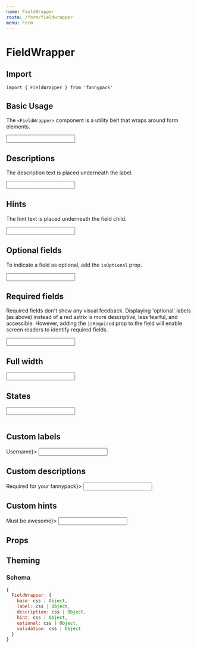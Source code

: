 ```yaml
---
name: FieldWrapper
route: /form/fieldwrapper
menu: Form
---
```



# FieldWrapper

## Import

`import { FieldWrapper } from 'fannypack'`

## Basic Usage

The `<FieldWrapper>` component is a utility belt that wraps around form elements.

<Playground>
  <FieldWrapper a11yId="username" label="Username">
    <Input />
  </FieldWrapper>
</Playground>

## Descriptions

The description text is placed underneath the label.

<Playground>
  <FieldWrapper a11yId="username" label="Username" description="Required for your fannypack">
    <Input />
  </FieldWrapper>
</Playground>

## Hints

The hint text is placed underneath the field child.

<Playground>
  <FieldWrapper a11yId="username" label="Username" hint="Must be awesome">
    <Input />
  </FieldWrapper>
</Playground>

## Optional fields

To indicate a field as optional, add the `isOptional` prop.

<Playground>
  <FieldWrapper a11yId="username" label="Username" isOptional>
    <Input />
  </FieldWrapper>
</Playground>

## Required fields

Required fields don't show any visual feedback. Displaying 'optional' labels (as above) instead of a red astrix is more descriptive, less fearful, and accessible. However, adding the `isRequired` prop to the field will enable screen readers to identify required fields.

<Playground>
  <FieldWrapper a11yId="username" label="Username" isRequired>
    <Input />
  </FieldWrapper>
</Playground>

## Full width

<Playground>
  <FieldWrapper a11yId="username" label="Username" isFullWidth>
    <Input />
  </FieldWrapper>
</Playground>

## States

<Playground>
  <FieldWrapper a11yId="username" label="Username" validationText="This is an invalid name" state="danger">
    <Input defaultValue="Jake" />
  </FieldWrapper>
  <br/>
  <FieldWrapper a11yId="fannypacks" validationText="Please check the box!" state="primary" marginTop="5u">
    <Checkbox label="Fannypacks are great" />
  </FieldWrapper>
  <br/>
  <FieldWrapper a11yId="accept" label="Do you accept?" validationText="Nice one!" state="success" marginTop="5u">
    <RadioGroup defaultValue={true} name="accept" options={[{ label: 'Yes', value: true }, { label: 'No', value: false }]} />
  </FieldWrapper>
</Playground>

## Custom labels

<Playground>
  <FieldWrapper a11yId="username" label={<Text color="primary">Username</Text>}>
    <Input />
  </FieldWrapper>
</Playground>

## Custom descriptions

<Playground>
  <FieldWrapper a11yId="username" label="Username" description={<Text color="primary">Required for your fannypack</Text>}>
    <Input />
  </FieldWrapper>
</Playground>

## Custom hints

<Playground>
  <FieldWrapper a11yId="username" label="Username" hint={<Text color="primary">Must be awesome</Text>}>
    <Input />
  </FieldWrapper>
</Playground>

## Props

<PropsTable component={FieldWrapper} />

## Theming

### Schema

```jsx
{
  FieldWrapper: {
    base: css | Object,
    label: css | Object,
    description: css | Object,
    hint: css | Object,
    optional: css | Object,
    validation: css | Object
  }
}
```
